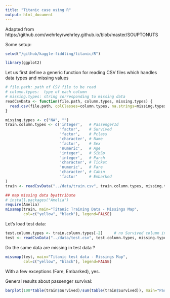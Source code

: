 ```yaml
---
title: "Titanic case using R"
output: html_document
---
```


Adapted from https://github.com/wehrley/wehrley.github.io/blob/master/SOUPTONUTS

Some setup:

```r

setwd("/github/kaggle-fiddling/titanic/R")

library(ggplot2)

```

Let us first define a generic function for reading CSV files which handles data types and missing values

```r

# file.path: path of CSV file to be read
# column.types:  type of each column
# missing.types: string corresponding to missing data
readCsvData <- function(file.path, column.types, missing.types) {
  read.csv(file.path, colClasses=column.types, na.strings=missing.types)
}

missing.types <- c("NA", "")
train.column.types <- c('integer',   # PassengerId
                        'factor',    # Survived 
                        'factor',    # Pclass
                        'character', # Name
                        'factor',    # Sex
                        'numeric',   # Age
                        'integer',   # SibSp
                        'integer',   # Parch
                        'character', # Ticket
                        'numeric',   # Fare
                        'character', # Cabin
                        'factor'     # Embarked
)
train <- readCsvData("../data/train.csv", train.column.types, missing.types)

## map missing data byattribute
# install.packages("Amelia")
require(Amelia)
missmap(train, main="Titanic Training Data - Missings Map", 
        col=c("yellow", "black"), legend=FALSE)
```

Let's load test data:

```r
test.column.types <- train.column.types[-2]     # no Survived column in test.csv
test <- readCsvData("../data/test.csv", test.column.types, missing.types)
```

Do the same data are missing in test data ?

```r
missmap(test, main="Titanic test data - Missings Map", 
        col=c("yellow", "black"), legend=FALSE)
```

With a few exceptions (Fare, Embarked), yes.
        
General results about passenger survival:

```r
barplot(100*table(train$Survived)/sum(table(train$Survived)), main="Passenger survival %", names.arg=c("died", "survived"))        
```